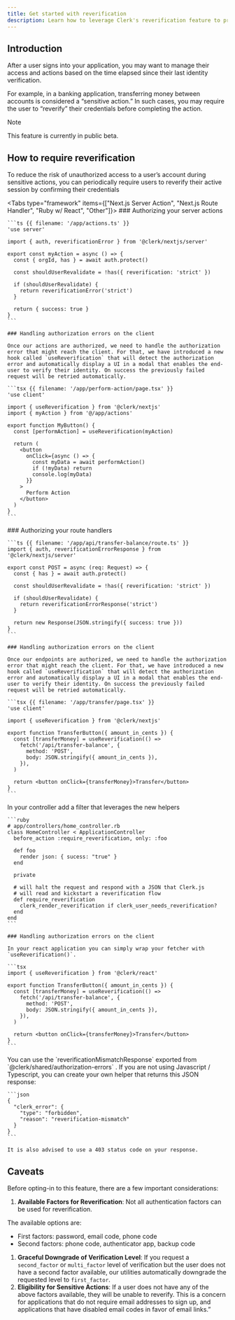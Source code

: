 ```yaml
---
title: Get started with reverification
description: Learn how to leverage Clerk's reverification feature to protect sensitive actions within your application.
---
```


## Introduction

After a user signs into your application, you may want to manage their access and actions based on the time elapsed since their last identity verification.

For example, in a banking application, transferring money between accounts is considered a “sensitive action.” In such cases, you may require the user to “reverify” their credentials before completing the action.



> [!NOTE]
> This feature is currently in public beta.

## How to require reverification

To reduce the risk of unauthorized access to a user’s account during sensitive actions, you can periodically require users to reverify their active session by confirming their credentials

<Tabs type="framework" items={["Next.js Server Action", "Next.js Route Handler", "Ruby w/ React", "Other"]}>
  <Tab>
    ### Authorizing your server actions

    ```ts {{ filename: '/app/actions.ts' }}
    'use server'

    import { auth, reverificationError } from '@clerk/nextjs/server'

    export const myAction = async () => {
      const { orgId, has } = await auth.protect()

      const shouldUserRevalidate = !has({ reverification: 'strict' })

      if (shouldUserRevalidate) {
        return reverificationError('strict')
      }

      return { success: true }
    }
    ```

    ### Handling authorization errors on the client

    Once our actions are authorized, we need to handle the authorization error that might reach the client. For that, we have introduced a new hook called `useReverification` that will detect the authorization error and automatically display a UI in a modal that enables the end-user to verify their identity. On success the previously failed request will be retried automatically.

    ```tsx {{ filename: '/app/perform-action/page.tsx' }}
    'use client'

    import { useReverification } from '@clerk/nextjs'
    import { myAction } from '@/app/actions'

    export function MyButton() {
      const [performAction] = useReverification(myAction)

      return (
        <button
          onClick={async () => {
            const myData = await performAction()
            if (!myData) return
            console.log(myData)
          }}
        >
          Perform Action
        </button>
      )
    }
    ```
  </Tab>

  <Tab>
    ### Authorizing your route handlers

    ```ts {{ filename: '/app/api/transfer-balance/route.ts' }}
    import { auth, reverificationErrorResponse } from '@clerk/nextjs/server'

    export const POST = async (req: Request) => {
      const { has } = await auth.protect()

      const shouldUserRevalidate = !has({ reverification: 'strict' })

      if (shouldUserRevalidate) {
        return reverificationErrorResponse('strict')
      }

      return new Response(JSON.stringify({ success: true }))
    }
    ```

    ### Handling authorization errors on the client

    Once our endpoints are authorized, we need to handle the authorization error that might reach the client. For that, we have introduced a new hook called `useReverification` that will detect the authorization error and automatically display a UI in a modal that enables the end-user to verify their identity. On success the previously failed request will be retried automatically.

    ```tsx {{ filename: '/app/transfer/page.tsx' }}
    'use client'

    import { useReverification } from '@clerk/nextjs'

    export function TransferButton({ amount_in_cents }) {
      const [transferMoney] = useReverification(() =>
        fetch('/api/transfer-balance', {
          method: 'POST',
          body: JSON.stringify({ amount_in_cents }),
        }),
      )

      return <button onClick={transferMoney}>Transfer</button>
    }
    ```
  </Tab>

  <Tab>
    In your controller add a filter that leverages the new helpers

    ```ruby
    # app/controllers/home_controller.rb
    class HomeController < ApplicationController
      before_action :require_reverification, only: :foo

      def foo
        render json: { sucess: "true" }
      end

      private
      
      # will halt the request and respond with a JSON that Clerk.js
      # will read and kickstart a reverification flow 
      def require_reverification
        clerk_render_reverification if clerk_user_needs_reverification?
      end
    end
    ```

    ### Handling authorization errors on the client

    In your react application you can simply wrap your fetcher with `useReverification()`.

    ```tsx
    import { useReverification } from '@clerk/react'

    export function TransferButton({ amount_in_cents }) {
      const [transferMoney] = useReverification(() =>
        fetch('/api/transfer-balance', {
          method: 'POST',
          body: JSON.stringify({ amount_in_cents }),
        }),
      )

      return <button onClick={transferMoney}>Transfer</button>
    }
    ```
  </Tab>

  <Tab>
    You can use the `reverificationMismatchResponse` exported from `@clerk/shared/authorization-errors` . If you are not using Javascript / Typescript, you can create your own helper that returns this JSON response:

    ```json
    {
      "clerk_error": {
        "type": "forbidden",
        "reason": "reverification-mismatch"
      }
    }
    ```

    It is also advised to use a 403 status code on your response.
  </Tab>
</Tabs>

## Caveats

Before opting-in to this feature, there are a few important considerations:

1. **Available Factors for Reverification**: Not all authentication factors can be used for reverification.

The available options are:

- First factors: password, email code, phone code
- Second factors: phone code, authenticator app, backup code

1. **Graceful Downgrade of Verification Level**: If you request a `second_factor` or `multi_factor` level of verification but the user does not have a second factor available, our utilities automatically downgrade the requested level to `first_factor`.
1. **Eligibility for Sensitive Actions**: If a user does not have any of the above factors available, they will be unable to reverify. This is a concern for applications that do not require email addresses to sign up, and applications that have disabled email codes in favor of email links.”

